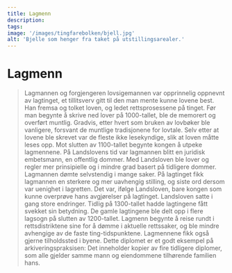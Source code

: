 ```yaml
---
title: Lagmenn
description:
tags:
image: '/images/tingfarebolken/bjell.jpg'
alt: 'Bjelle som henger fra taket på utstillingsarealer.'
---
```



# Lagmenn 

<Blockquote
    quote='«For  ingen må bryte lagmannens lovutsagn med mindre kongen ser at lovboka sier noe annet, eller kongen med kloke menns samtykke mener at noe annet er riktigere.»'
    footer='Tingfarebolken, kapittel 10' 
/>

<Spacer height={40} />

<Container stil="initial side">
    Lagmannen og forgjengeren lovsigemannen var opprinnelig oppnevnt av lagtinget, et tillitsverv gitt til den man mente kunne lovene best. Han fremsa og tolket loven, og ledet rettsprosessene på tinget. 
    Før man begynte å skrive ned lover på 1000-tallet, ble de memorert og overført muntlig. Gradvis, etter hvert som bruken av lovbøker ble vanligere, forsvant de muntlige tradisjonene for lovtale. 
    Selv etter at lovene ble skrevet var de fleste ikke lesekyndige, slik at loven måtte leses opp. Mot slutten av 1100-tallet begynte kongen å utpeke lagmennene. 
    På Landslovens tid var lagmannen blitt en juridisk embetsmann, en offentlig dommer. Med Landsloven ble lover og regler mer prinsipielle og i mindre grad basert på tidligere dommer. 
    Lagmannen dømte selvstendig i mange saker. På lagtinget fikk lagmannen en sterkere og mer uavhengig stilling, og siste ord dersom var uenighet i lagretten. Det var, ifølge Landsloven, bare kongen som kunne overprøve hans avgjørelser på lagtinget. 
    Landsloven satte i gang store endringer. Tidlig på 1300-tallet hadde lagtingene fått svekket sin betydning. De gamle lagtingene ble delt opp i flere lagsogn på slutten av 1200-tallet. 
    Lagmenn begynte å reise rundt i rettsdistriktene sine for å dømme i aktuelle rettssaker, og ble mindre avhengige av de faste ting-tidspunktene. Lagmennene fikk også gjerne tilholdssted i byene.
</Container>

<Work id="ubb-diplom-0080"> 
Dette diplomet er et godt eksempel på arkiveringspraksisen: Det inneholder kopier av fire tidligere diplomer, som alle gjelder samme mann og eiendommene tilhørende familien hans.
</Work>
<Spacer height={170} />
